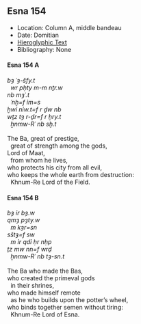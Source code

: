 ## Esna 154 {-}

<style>

  .col2 {
    columns: 2 320px;         /* number of columns and width in pixels*/
    -webkit-columns: 2 320px; /* chrome, safari */
    -moz-columns: 2 320px;    /* firefox */
    -webkit-column-break-inside: avoid;
    -page-break-inside: avoid;
    -break-inside: avoid;
  }

</style>

- Location: Column A, middle bandeau
- Date: Domitian
- [Hieroglyphic Text](https://www.ifao.egnet.net/uploads/publications/enligne/Temples-Esna002.pdf#page=339){target="_blank"}
- Bibliography: None

#### Esna 154 A {-}

<div class="col2">

| *bȝ ʿȝ-šfy.t  *
|   *wr pḥty m-m nṯr.w  *
| *nb mȝʿ.t  *
|   *ʿnḫ=f ỉm=s  *
| *ḫwỉ nỉw.t=f r ḏw nb  *
| *wṯz tȝ r-ḏr=f r ḫry.t  *
|   *ẖnmw-Rʿ nb sḫ.t  *
| 
| The Ba, great of prestige,
|   great of strength among the gods,
| Lord of Maat,
|   from whom he lives,
| who protects his city from all evil,
| who keeps the whole earth from destruction:
|   Khnum-Re Lord of the Field.

</div>

#### Esna 154 B {-}

<div class="col2">

| *bȝ ỉr bȝ.w  *
| *qmȝ pȝty.w   *
|   *m kȝr=sn  *
| *sštȝ=f sw   *
|   *m ỉr qdỉ ḥr nḥp  *
| *ṯz mw nn=f wrḏ  *
|   *ẖnmw-Rʿ nb tȝ-sn.t  *
| 
| The Ba who made the Bas,
| who created the primeval gods 
|   in their shrines,
| who made himself remote
|   as he who builds upon the potter's wheel,
| who binds together semen without tiring:
|   Khnum-Re Lord of Esna.

</div>